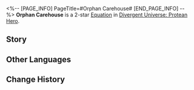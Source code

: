 <%-- [PAGE_INFO]
PageTitle=#Orphan Carehouse#
[END_PAGE_INFO] --%>
{{Equation Infobox
|period   = Protean Hero
|rarity   = 2
|path1    = Propagation*4
|path2    = Harmony*2
|effect   = After breaking an enemy target's Weakness, recovers {{Color|h|1}} Skill Points. Using Basic ATK and Skills to attack enemy targets inflicts {{Color|h|5}} additional Toughness Reduction and applies {{Color|h|2}} "{{Trait|Harmonize}}" stacks.
|mentions = 
}}
'''Orphan Carehouse''' is a 2-star [[Divergent Universe: Protean Hero/Equatoins|Equation]] in [[Divergent Universe: Protean Hero]].

==Story==
{{Description|We deeply mourn the loss of Headmistress Cynthia,<br />Who passed away peacefully in her dream three nights ago.<br />It's truly heartwarming to see that all the children returned from all corners of the world to pay their respects.<br />Those war orphans,<br />Are now craftsmen, scholars, and artists.<br />The story begins on the day the orphanage was founded.<br />Amidst the war-torn chaos when blood and fire burned,<br />Headmistress Cynthia brought love and beauty back to this world.<br />She built a home on the island of Doria,<br />Warmly taking in, like a mother, every child forsaken by the gods.<br />With bread and goat's milk, she filled their hungry bellies.<br />With poetry and sports, she replaced killing,<br />Shaping them into healthy and proud individuals.<br />Today, Headmistress Cynthia has transformed into a golden butterfly, ascending to the heavens<br />Or, more fittingly, soaring into our hearts,<br />Igniting our passion to build even more havens of hope.}}
<!--
==Gameplay Notes==
* 
-->
==Other Languages==
{{Other Languages
|en   = Orphan Carehouse
|zhs  = 遗孤抚养院
|zht  = 遺孤撫養院
|ja   = 孤児院
|ko   = 고아 보육원
|es   = Orfanato
|fr   = Orphelinat des délaissés
|ru   = Сиротский приют
|th   = บ้านเด็กกำพร้า
|vi   = Trại Trẻ Mồ Côi
|de   = Waisenhaus
|id   = Orphan Carehouse
|pt   = Orfanato
}}

==Change History==
{{Change History|3.1}}